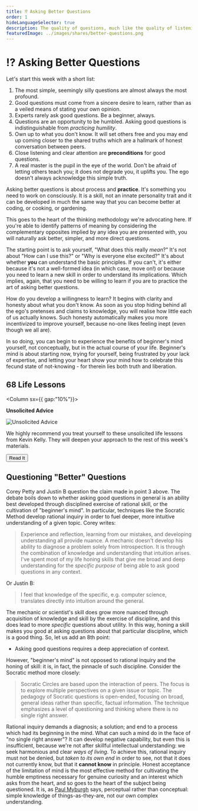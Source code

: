 ```yaml
---
title: ⁉️ Asking Better Questions
order: 1
hideLanguageSelector: true
description: The quality of questions, much like the quality of listening, is one of the main determinants of the quality of any conversation. Here are some basic steps to asking better questions.
featuredImage: ../images/shares/better-questions.png
---
```


# ⁉️ Asking Better Questions

Let's start this week with a short list:

1. The most simple, seemingly silly questions are almost always the most profound.
2. Good questions must come from a sincere desire to learn, rather than as a veiled means of 
stating your own opinion.
3. Experts rarely ask good questions. Be a beginner, always.
4. Questions are an opportunity to be humbled. Asking good questions is indistinguishable from 
*practicing humility*. 
5. Own up to what you don't know. It will set others free and you may end up coming closer to 
the shared truths which are a hallmark of honest conversation between peers.
6. Close listening and clear attention are **preconditions** for good questions.
7. A real master is the pupil in the eye of the world. Don't be afraid of letting others teach 
you; it does not degrade you, it uplifts you. The ego doesn't always acknowledge this simple truth. 

Asking better questions is about process and **practice**. It's something you need to work on 
consciously. It is a skill, not an innate personality trait and it can be developed in much the 
same way that you can become better at coding, or cooking, or gardening.

This goes to the heart of the thinking methodology we're advocating here. If you're able to 
identify patterns of meaning by considering the complementary opposites implied by any idea you 
are presented with, you will naturally ask better, simpler, and more direct questions.

The starting point is to ask yourself, "What does this really *mean*?" It's not about "How can 
I use this?" or "Why is everyone else excited?" It's about whether **you** can understand the 
basic principles. If you can't, it's either because it's not a well-formed idea (in which case, 
move on!) or because you need to learn a new skill in order to understand its implications. 
Which implies, again, that you need to be willing to learn if you are to practice the art of 
asking better questions.

How do you develop a willingness to learn? It begins with clarity and honesty about what you 
don't know. As soon as you stop hiding behind all the ego's pretenses and claims to knowledge, 
you will realise how little each of us actually knows. Such honesty automatically makes you 
more incentivized to improve yourself, because no-one likes feeling inept (even though we all are).

In so doing, you can begin to experience the benefits of beginner's mind yourself, not 
conceptually, but in the actual course of your life. Beginner's mind is about starting now, 
trying for yourself, being frustrated by your lack of expertise, and letting your heart show 
your mind how to celebrate this fecund state of not-knowing - for therein lies both truth and 
liberation.

## 68 Life Lessons

<Column sx={{ gap:"10%"}}>

<Box>

**Unsolicited Advice**

![Unsolicited Advice](/images/mod2-img/penny.jpg)

We highly recommend you treat yourself to these unsolicited life lessons from Kevin Kelly. They will deepen your approach to the rest of this week's materials.

<Button to ="https://kk.org/thetechnium/68-bits-of-unsolicited-advice/" >Read It</Button>

</Box>

</Column>

## Questioning "Better" Questions

<Link to="https://thebitcoinpodcast.com/">Corey Petty</Link> 
and Justin B question the claim made in point 3 above. The debate boils down to whether asking 
good questions in general is an ability best developed through disciplined exercise of rational 
skill, or the cultivation of "beginner's mind". In particular, techniques 
like <Link to="https://en.wikipedia.org/wiki/Socratic_method">the Socratic Method</Link> 
develop rational inquiry in order to fuel deeper, more intuitive understanding of a given topic. Corey writes:

> Experience and reflection, learning from our mistakes, and developing understanding all 
provide nuance. A mechanic doesn't develop his ability to diagnose a problem solely from 
introspection. It is through the combination of knowledge and understanding that intuition 
arises. I've spent most of my life honing skills that give me broad and deep understanding for 
the _specific purpose_ of being able to ask good questions in any context.

Or Justin B:

> I feel that knowledge of the specific, e.g. computer science, translates directly into 
intuition around the general.

The mechanic or scientist's skill does grow more nuanced through acquisition of knowledge and 
skill by the exercise of discipline, and this does lead to more _specific_ questions about 
utility. In this way, honing a skill makes you good at asking questions about that particular 
discipline, which is a good thing. So, let us add an 8th point:

- Asking good questions requires a deep appreciation of context.

However, "beginner's mind" is not opposed to rational inquiry and the honing of skill: it is, 
in fact, the pinnacle of such discipline. Consider 
the <Link to="https://en.wikipedia.org/wiki/Socratic_method#Questioning_methods_in_Socratic_Circles">Socratic method</Link> more closely:

> Socratic Circles are based upon the interaction of peers. The focus is to explore multiple perspectives 
on a given issue or topic. The pedagogy of Socratic questions is open-ended, focusing on broad, 
general ideas rather than specific, factual information. The technique emphasizes a level of 
questioning and thinking where there is no single right answer.

Rational inquiry demands a diagnosis; a solution; and end to a process which had its beginning 
in the mind. What can such a mind do in the face of "no single right answer"? It can 
develop <Link to="https://en.wikipedia.org/wiki/Negative_capability">negative capability</Link>, 
but even this is insufficient, because we're not after skillful intellectual understanding: we 
seek harmonious and clear _ways of living_. To achieve this, rational inquiry must not be denied, 
but _taken to its own end_ in order to see, not that it does not currently know, but that 
it **cannot know** in principle. Honest acceptance of the limitation of mind is the most 
effective method for cultivating the humble emptiness necessary for genuine curiosity and an 
interest which asks from the heart, and so goes to the heart of the subject being questioned. 
It is, as [Paul Myburgh](/learn/module-0/conversation/#old-gifts-anew) says, perceptual rather 
than conceptual: simple knowledge of things-as-they-are, not our own complex understanding.